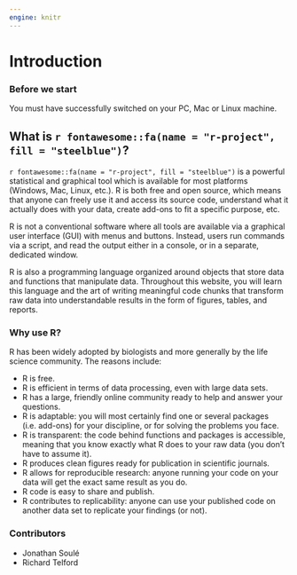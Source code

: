 ```yaml
---
engine: knitr
---
```


# Introduction

### Before we start {- .facta .toc-ignore}

You must have successfully switched on your PC, Mac or Linux machine. 

## What is `r fontawesome::fa(name = "r-project", fill = "steelblue")`?

`r fontawesome::fa(name = "r-project", fill = "steelblue")` is a powerful statistical and graphical tool which is available for most platforms (Windows, Mac, Linux, etc.). 
R is both free and open source, which means that anyone can freely use it and access its source code, understand what it actually does with your data, create add-ons to fit a specific purpose, etc.  

R is not a conventional software where all tools are available via a graphical user interface (GUI) with menus and buttons. 
Instead, users run commands via a script, and read the output either in a console, or in a separate, dedicated window.  

R is also a programming language organized around objects that store data and functions that manipulate data. 
Throughout this website, you will learn this language and the art of writing meaningful code chunks that transform raw data into understandable results in the form of figures, tables, and reports.

### Why use R?

R has been widely adopted by biologists and more generally by the life science community. The reasons include:

+ R is free.
+ R is efficient in terms of data processing, even with large data sets. 
+ R has a large, friendly online community ready to help and answer your questions.
+ R is adaptable: you will most certainly find one or several packages (i.e. add-ons) for your discipline, or for solving the problems you face.
+ R is transparent: the code behind functions and packages is accessible, meaning that you know exactly what R does to your raw data (you don't have to assume it).
+ R produces clean figures ready for publication in scientific journals.
+ R allows for reproducible research: anyone running your code on your data will get the exact same result as you do. 
+ R code is easy to share and publish. 
+ R contributes to replicability: anyone can use your published code on another data set to replicate your findings (or not).

::: {.column-margin}
### Contributors {.unlisted .unnumbered}

-   Jonathan Soulé
-   Richard Telford
:::
